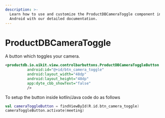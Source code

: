 ```yaml
---
description: >-
  Learn how to use and customize the ProductDBCameraToggle component in ProductDB's
  Android with our detailed documentation.
---
```


# ProductDBCameraToggle

A button which toggles your camera.

```xml
<productdb.io.uikit.view.controlbarbuttons.ProductDBCameraToggleButton
          android:id="@+id/btn_camera_toggle"
          android:layout_width="48dp"
          android:layout_height="48dp"
          app:dyte_cbb_showText="false"
          />
```

To setup the button inside kotlin/Java code do as follows

```kotlin
val cameraToggleButton = findViewById(R.id.btn_camera_toggle)
cameraToggleButton.activate(meeting)
```

<head>
  <title>Android ProductDBCameraToggle</title>
</head>
